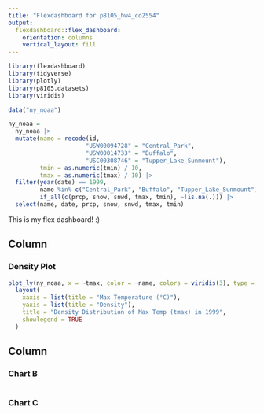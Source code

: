 ```yaml
---
title: "Flexdashboard for p8105_hw4_co2554"
output: 
  flexdashboard::flex_dashboard:
    orientation: columns
    vertical_layout: fill
---
```


```r
library(flexdashboard)
library(tidyverse)
library(plotly)
library(p8105.datasets)
library(viridis)

data("ny_noaa")

ny_noaa =
  ny_noaa |>
  mutate(name = recode(id, 
                      "USW00094728" = "Central_Park", 
                      "USW00014733" = "Buffalo",
                      "USC00308746" = "Tupper_Lake_Sunmount"), 
         tmin = as.numeric(tmin) / 10, 
         tmax = as.numeric(tmax) / 10) |>
  filter(year(date) == 1999,
         name %in% c("Central_Park", "Buffalo", "Tupper_Lake_Sunmount"),
         if_all(c(prcp, snow, snwd, tmax, tmin), ~!is.na(.))) |>
  select(name, date, prcp, snow, snwd, tmax, tmin)

```

This is my flex dashboard! :) 

Column {data-width=650}
-----------------------------------------------------------------------

### Density Plot

```r
plot_ly(ny_noaa, x = ~tmax, color = ~name, colors = viridis(3), type = "histogram", histnorm = "probability density") |> 
  layout(
    xaxis = list(title = "Max Temperature (°C)"),
    yaxis = list(title = "Density"),
    title = "Density Distribution of Max Temp (tmax) in 1999",
    showlegend = TRUE
  )
```

Column {data-width=350}
-----------------------------------------------------------------------

### Chart B

```r

```

### Chart C

```r

```


